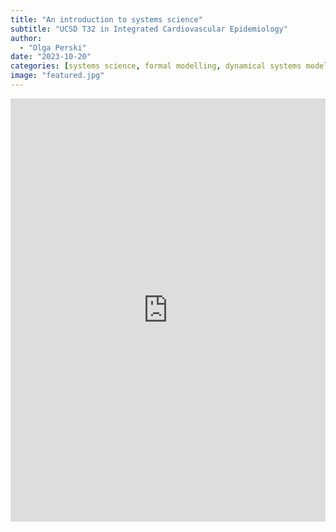 ```yaml
---
title: "An introduction to systems science"
subtitle: "UCSD T32 in Integrated Cardiovascular Epidemiology"
author:
  - "Olga Perski"
date: "2023-10-20"
categories: [systems science, formal modelling, dynamical systems modelling]
image: "featured.jpg"
---
```


```{=html}
<iframe src="https://mfr.osf.io/render?url=https://osf.io/download/h763x/?direct%26mode=render"
    width="100%"
    scrolling="yes"
    height="677px"
    marginheight="0"
    frameborder="0"
    allowfullscreen
    webkitallowfullscreen
    title="An introduction to systems science"></iframe>
```
